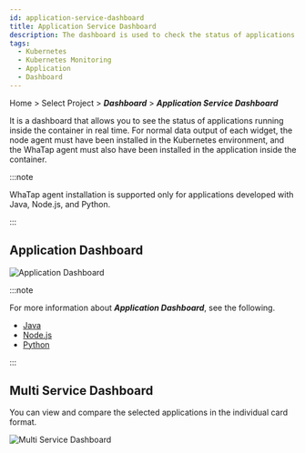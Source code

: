 ```yaml
---
id: application-service-dashboard
title: Application Service Dashboard
description: The dashboard is used to check the status of applications running in the container.
tags:
  - Kubernetes
  - Kubernetes Monitoring
  - Application
  - Dashboard
---
```


Home > Select Project > **_Dashboard_** > **_Application Service Dashboard_**

It is a dashboard that allows you to see the status of applications running inside the container in real time. For normal data output of each widget, the node agent must have been installed in the Kubernetes environment, and the WhaTap agent must also have been installed in the application inside the container. 

:::note

WhaTap agent installation is supported only for applications developed with Java, Node.js, and Python.

:::

## Application Dashboard

![Application Dashboard](https://img.whatap.io/media/images/whatap_kubernetes_application_service_dashboard_app.png)

:::note

For more information about **_Application Dashboard_**, see the following.

-   [Java](../java/dashboard-intro)
-   [Node.js](../nodejs/dashboard-intro)
-   [Python](../python/dashboard-intro)

:::

## Multi Service Dashboard

You can view and compare the selected applications in the individual card format.

![Multi Service Dashboard](https://img.whatap.io/media/images/whatap_kubernetes_application_service_dashboard_multiservice.png)
